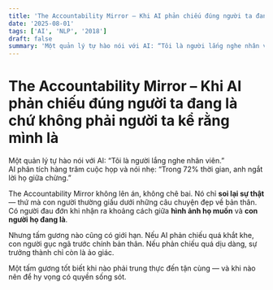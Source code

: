 ```yaml
---
title: 'The Accountability Mirror – Khi AI phản chiếu đúng người ta đang là chứ không phải người ta kể rằng mình là'
date: '2025-08-01'
tags: ['AI', 'NLP', '2018']
draft: false
summary: 'Một quản lý tự hào nói với AI: “Tôi là người lắng nghe nhân viên.”  '
---
```


# The Accountability Mirror – Khi AI phản chiếu đúng người ta đang là chứ không phải người ta kể rằng mình là

Một quản lý tự hào nói với AI: “Tôi là người lắng nghe nhân viên.”  
AI phân tích hàng trăm cuộc họp và nói nhẹ: “Trong 72% thời gian, anh ngắt lời họ giữa chừng.”

The Accountability Mirror không lên án, không chê bai. Nó chỉ **soi lại sự thật** — thứ mà con người thường giấu dưới những câu chuyện đẹp về bản thân. Có người đau đớn khi nhận ra khoảng cách giữa **hình ảnh họ muốn** và **con người họ đang là**.

Nhưng tấm gương nào cũng có giới hạn. Nếu AI phản chiếu quá khắt khe, con người gục ngã trước chính bản thân. Nếu phản chiếu quá dịu dàng, sự trưởng thành chỉ còn là ảo giác.

Một tấm gương tốt biết khi nào phải trung thực đến tận cùng — và khi nào nên để hy vọng có quyền sống sót.
